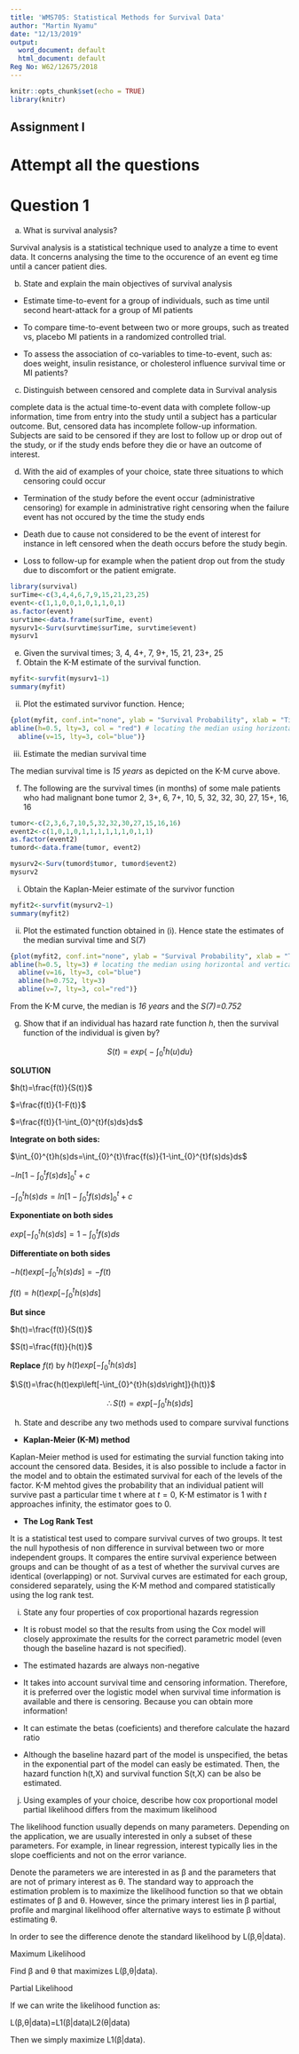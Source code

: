 ```yaml
---
title: 'WMS705: Statistical Methods for Survival Data'
author: "Martin Nyamu"
date: "12/13/2019"
output:
  word_document: default
  html_document: default
Reg No: W62/12675/2018
---
```


```r
knitr::opts_chunk$set(echo = TRUE)
library(knitr)
```

## Assignment I

# Attempt all the questions

# Question 1
a) What is survival analysis?

Survival analysis is a statistical technique used to analyze a time to event data. It concerns analysing the time to the occurence of an event eg time until a cancer patient dies.

b) State and explain the main objectives of survival analysis

* Estimate time-to-event for a group of individuals, such as time until second heart-attack for a group of MI patients

* To compare time-to-event between two or more groups, such as treated vs, placebo MI patients in a randomized controlled trial.

* To assess the association of co-variables to time-to-event, such as: does weight, insulin resistance, or cholesterol influence survival time or MI patients?

c) Distinguish between censored and complete data in Survival analysis

complete data is the actual time-to-event data with complete follow-up information, time from entry into the study until a subject has a particular outcome. But, censored data has incomplete follow-up information. Subjects are said to be censored if they are lost to follow up or drop out of the study, or if the study ends before they die or have an outcome of interest.

d) With the aid of examples of your choice, state three situations to which censoring could occur

* Termination of the study before the event occur (administrative censoring) for example in administrative right censoring when the failure event has not occured by the time the study ends

* Death due to cause not considered to be the event of interest for instance in left censored when the death occurs before the study begin.

* Loss to follow-up for example when the patient drop out from the study due to discomfort or the patient emigrate.

```r
library(survival)
surTime<-c(3,4,4,6,7,9,15,21,23,25)
event<-c(1,1,0,0,1,0,1,1,0,1)
as.factor(event)
survtime<-data.frame(surTime, event)
mysurv1<-Surv(survtime$surTime, survtime$event)
mysurv1

```

e) Given the survival times; 3, 4, 4+, 7, 9+, 15, 21, 23+, 25
  i) Obtain the K-M estimate of the survival function.
  
```r
myfit<-survfit(mysurv1~1)
summary(myfit)
```
  
   ii) Plot the estimated survivor function. Hence;
   
```r
{plot(myfit, conf.int="none", ylab = "Survival Probability", xlab = "Time (years)", main="Kaplan-Meier Survival Curve (Survival Function)")
abline(h=0.5, lty=3, col = "red") # locating the median using horizontal and vertical line
  abline(v=15, lty=3, col="blue")}
```
  
  iii) Estimate the median survival time
  
  The median survival time is *15 years* as depicted on the K-M curve above.

f) The following are the survival times (in months) of some male patients who had malignant bone tumor 2, 3+, 6, 7+, 10, 5, 32, 32, 30, 27, 15+, 16, 16

```r
tumor<-c(2,3,6,7,10,5,32,32,30,27,15,16,16)
event2<-c(1,0,1,0,1,1,1,1,1,1,0,1,1)
as.factor(event2)
tumord<-data.frame(tumor, event2)

mysurv2<-Surv(tumord$tumor, tumord$event2)
mysurv2
```

i) Obtain the Kaplan-Meier estimate of the survivor function
```r
myfit2<-survfit(mysurv2~1)
summary(myfit2)
```

ii) Plot the estimated function obtained in (i). Hence state the estimates of the median survival time and S(7)

```r
{plot(myfit2, conf.int="none", ylab = "Survival Probability", xlab = "Time (months)", main="Kaplan-Meier Survival Curve")
abline(h=0.5, lty=3) # locating the median using horizontal and vertical line
  abline(v=16, lty=3, col="blue")
  abline(h=0.752, lty=3)
  abline(v=7, lty=3, col="red")}

```

From the K-M curve, the median is *16 years* and the *S(7)=0.752*

g) Show that if an individual has hazard rate function $h$, then the survival function of the individual is given by?

$$S(t)=exp\Bigg\{-\int_{0}^{t}h(u)du\Bigg\}$$

__SOLUTION__

$h(t)=\frac{f(t)}{S(t)}$ 

$=\frac{f(t)}{1-F(t)}$

$=\frac{f(t)}{1-\int_{0}^{t}f(s)ds}ds$ 

__Integrate on both sides:__

$\int_{0}^{t}h(s)ds=\int_{0}^{t}\frac{f(s)}{1-\int_{0}^{t}f(s)ds}ds$

$-ln\left[1-\int_{0}^{t}f(s)ds\right]_{0}^{t}+c$

$-\int_{0}^{t}h(s)ds=ln\left[1-\int_{0}^{t}f(s)ds\right]_{0}^{t}+c$

__Exponentiate on both sides__

$exp\left[-\int_{0}^{t}h(s)ds\right]=1-\int_{0}^{t}f(s)ds$

__Differentiate on both sides__

$-h(t)exp\left[-\int_{0}^{t}h(s)ds\right]=-f(t)$ 

$f(t)=h(t)exp\left[-\int_{0}^{t}h(s)ds\right]$

__But since__ 

$h(t)=\frac{f(t)}{S(t)}$

$S(t)=\frac{f(t)}{h(t)}$

__Replace__ $f(t)$  by $h(t)exp\left[-\int_{0}^{t}h(s)ds\right]$ 

$\S(t)=\frac{h(t)exp\left[-\int_{0}^{t}h(s)ds\right]}{h(t)}$

$$\therefore \, S(t)=exp\left[-\int_{0}^{t}h(s)ds\right]$$



h) State and describe any two methods used to compare survival functions

* __Kaplan-Meier (K-M) method__

Kaplan-Meier method is used for estimating the survial function taking into account the censored data. Besides, it is also possible to include a factor in the model and to obtain the estimated survival for each of the levels of the factor. K-M mehtod gives the probability that an individual patient will survive past a particular time t where at $t=0$, K-M estimator is $1$ with $t$ approaches infinity, the  estimator goes to $0$.

* __The Log Rank Test__

It is a statistical test used to compare survival curves of two groups. It test the null hypothesis of non difference in survival between two or more independent groups. It compares the entire survival experience between groups and can be thought of as a test of whether the survival curves are identical (overlapping) or not. Survival curves are estimated for each group, considered separately, using the K-M method and compared statistically using the log rank test.


i) State any four properties of cox proportional hazards regression

* It is robust model so that the results from using the Cox model will closely approximate the results for the correct parametric model (even though the baseline hazard is not specified).

* The estimated hazards are always non-negative

* It takes into account survival time and censoring information. Therefore, it is preferred over the logistic model when survival time information is available and there is censoring. Because you can obtain more information!

* It can estimate the betas (coeficients) and therefore calculate the hazard ratio

* Although the baseline hazard part of the model is unspecified, the betas in the exponential part of the model can easly be estimated. Then, the hazard function h(t,X) and survival function S(t,X) can be also be estimated.


j) Using examples of your choice, describe how cox proportional model partial likelihood differs from the maximum likelihood

The likelihood function usually depends on many parameters. Depending on the application, we are usually interested in only a subset of these parameters. For example, in linear regression, interest typically lies in the slope coefficients and not on the error variance.

Denote the parameters we are interested in as β and the parameters that are not of primary interest as θ. The standard way to approach the estimation problem is to maximize the likelihood function so that we obtain estimates of β and θ. However, since the primary interest lies in β partial, profile and marginal likelihood offer alternative ways to estimate β without estimating θ.

In order to see the difference denote the standard likelihood by L(β,θ|data).

Maximum Likelihood

Find β and θ that maximizes L(β,θ|data).

Partial Likelihood

If we can write the likelihood function as:

L(β,θ|data)=L1(β|data)L2(θ|data)

Then we simply maximize L1(β|data).

